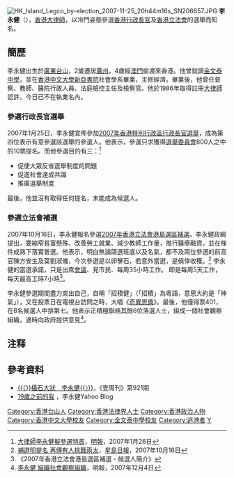 [[File:HK_Island_Legco_by-election_2007-11-25_20h44m16s_SN206657.JPG|thumb]]
'''李永健'''（{{bd|1953年}}），[[香港|香港]][[大律師|大律師]]，以冷門姿態參選[[香港行政長官|香港行政長官]]及[[香港立法會|香港立法會]]的選舉而知名。

==簡歷==
李永健出生於[[廣東|廣東]][[台山市|台山]]，2歲遷居[[廣州|廣州]]，4歲經[[澳門|澳門]]偷渡來香港。他曾就讀[[金文泰中學|金文泰中學]]，並在[[香港中文大學|香港中文大學]][[新亞書院|新亞書院]]社會學系畢業，主修經濟。畢業後，他曾任督察、教師、醫院行政人員、法庭檢控主任及檢察官。他於1986年取得註冊[[大律師|大律師]]認許。今日已不在執業名內。

===參選行政長官選舉===
2007年1月25日，李永健宣佈參加[[2007年香港特別行政區行政長官選舉|2007年香港特別行政區行政長官選舉]]，成為第四位表示有意參選該選舉的參選人。他表示，參選只求獲得[[選舉委員會|選舉委員會]]800人之中的10票提名。而他參選目的有三：<ref>[https://web.archive.org/web/20070311153503/http://hk.news.yahoo.com/070125/12/20nvh.html 大律師李永健擬參選特首]，[[明報|明報]]，2007年1月26日</ref>
*促使大眾反省選舉制度的問題
*促進社會達成共識
*推廣選舉制度
最後，他並沒有取得任何提名，未能成為候選人。

===參選立法會補選===
2007年10月16日，李永健報名參選[[2007年香港立法會港島選區補選|2007年香港立法會港島選區補選]]。李永健政綱提出，要縮窄貧富懸殊、改善勞工就業、減少教師工作量，推行醫療融資，並在條件成熟下落實普選。他表示，明白無論競選班底以及名氣，都不及兩位參選的前高官陳方安生及葉劉淑儀，今次參選是以卵擊石，若意外當選，是僥倖收穫。<ref>[https://web.archive.org/web/20071018033825/http://hk.news.yahoo.com/071015/60/2hme0.html 補選明提名 再傳有人挑戰兩太]，[[星島日報|星島日報]]，2007年10月16日</ref> 李永健的當選承諾，只是出席[[會議|會議]]、見市民、每周35小時工作。 即是每周5天工作，每天最高工時7小時<ref>《2007年香港立法會港島選區補選 - 候選人簡介》</ref>。

李永健參選期間盡力突出自己，自稱「招積健」（「招積」為粵語，意思大約是「神氣」），又在投票日在電視台訪問之時，大唱《[[奇異恩典|奇異恩典]]》。最後，他僅得票401，在8名候選人中排第七。他表示正積極聯絡其餘6位落選人士，組成一個社會觀察組織，適時向政府提供意見<ref>[https://web.archive.org/web/20071215073757/http://hk.news.yahoo.com/071203/12/2kng2.html 李永健 組織社會觀察組織]，明報，2007年12月4日</ref>。

== 注释 ==

{{Reflist|2}}

==參考資料==
* [http://news.g4team.com/mag/view.php?mag=NextMagazine&issue=921&site=10360717 {{〈}}攝石大狀　李永健{{〉}}]{{dead link|date=2018年1月 |bot=InternetArchiveBot |fix-attempted=yes }}，《壹周刊》第921期
* [http://hk.myblog.yahoo.com/lwk.candidate/article?mid=223 19歲之前的我] {{Wayback|url=http://hk.myblog.yahoo.com/lwk.candidate/article?mid=223 |date=20071216042939 }}，李永健Yahoo Blog

{{DEFAULTSORT:L}}
[[Category:香港台山人|Category:香港台山人]]
[[Category:香港法律界人士|Category:香港法律界人士]]
[[Category:香港政治人物|Category:香港政治人物]]
[[Category:香港中文大學校友|Category:香港中文大學校友]]
[[Category:金文泰中學校友|Category:金文泰中學校友]]
[[Category:逃港者|Category:逃港者]]
[[Category:李姓|Y]]